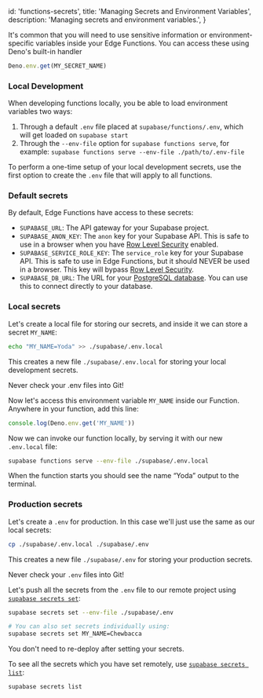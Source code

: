 
  id: 'functions-secrets',
  title: 'Managing Secrets and Environment Variables',
  description: 'Managing secrets and environment variables.',
}

It's common that you will need to use sensitive information or environment-specific variables inside your Edge Functions. You can access these using Deno's built-in handler

```js
Deno.env.get(MY_SECRET_NAME)
```

### Local Development
When developing functions locally, you be able to load environment variables two ways:

1. Through a default `.env` file placed at `supabase/functions/.env`, which will get loaded on `supabase start`
2. Through the `--env-file` option for `supabase functions serve`, for example: `supabase functions serve --env-file ./path/to/.env-file`

To perform a one-time setup of your local development secrets, use the first option to create the `.env` file that will apply to all functions.

### Default secrets

By default, Edge Functions have access to these secrets:

- `SUPABASE_URL`: The API gateway for your Supabase project.
- `SUPABASE_ANON_KEY`: The `anon` key for your Supabase API. This is safe to use in a browser when you have [Row Level Security](/docs/guides/auth/row-level-security) enabled.
- `SUPABASE_SERVICE_ROLE_KEY`: The `service_role` key for your Supabase API. This is safe to use in Edge Functions, but it should NEVER be used in a browser. This key will bypass [Row Level Security](/docs/guides/auth/row-level-security).
- `SUPABASE_DB_URL`: The URL for your [PostgreSQL database](/docs/guides/database). You can use this to connect directly to your database.

### Local secrets

Let's create a local file for storing our secrets, and inside it we can store a secret `MY_NAME`:

```bash
echo "MY_NAME=Yoda" >> ./supabase/.env.local
```

This creates a new file `./supabase/.env.local` for storing your local development secrets.

<Admonition type="caution">

Never check your .env files into Git!

</Admonition>

Now let's access this environment variable `MY_NAME` inside our Function. Anywhere in your function, add this line:

```jsx
console.log(Deno.env.get('MY_NAME'))
```

Now we can invoke our function locally, by serving it with our new `.env.local` file:

```bash
supabase functions serve --env-file ./supabase/.env.local
```

When the function starts you should see the name “Yoda” output to the terminal.

### Production secrets

Let's create a `.env` for production. In this case we'll just use the same as our local secrets:

```bash
cp ./supabase/.env.local ./supabase/.env
```

This creates a new file `./supabase/.env` for storing your production secrets.

<Admonition type="caution">

Never check your `.env` files into Git!

</Admonition>

Let's push all the secrets from the `.env` file to our remote project using [`supabase secrets set`](/docs/reference/cli/usage#supabase-secrets-set):

```bash
supabase secrets set --env-file ./supabase/.env

# You can also set secrets individually using:
supabase secrets set MY_NAME=Chewbacca
```

You don't need to re-deploy after setting your secrets.

To see all the secrets which you have set remotely, use [`supabase secrets list`](/docs/reference/cli/usage#supabase-secrets-list):

```bash
supabase secrets list
```



